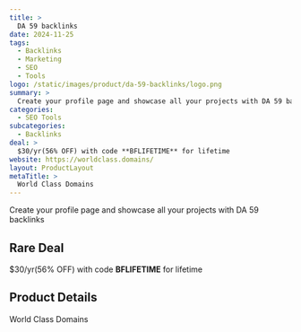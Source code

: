 ```yaml
---
title: >
  DA 59 backlinks
date: 2024-11-25
tags:
  - Backlinks
  - Marketing
  - SEO
  - Tools
logo: /static/images/product/da-59-backlinks/logo.png
summary: >
  Create your profile page and showcase all your projects with DA 59 backlinks
categories:
  - SEO Tools
subcategories:
  - Backlinks
deal: >
  $30/yr(56% OFF) with code **BFLIFETIME** for lifetime
website: https://worldclass.domains/
layout: ProductLayout
metaTitle: >
  World Class Domains
---
```

Create your profile page and showcase all your projects with DA 59 backlinks

## Rare Deal

$30/yr(56% OFF) with code **BFLIFETIME** for lifetime

## Product Details
World Class Domains


